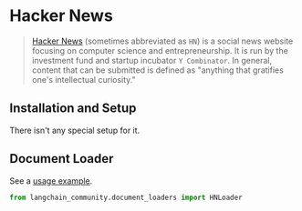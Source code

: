 # Hacker News

>[Hacker News](https://en.wikipedia.org/wiki/Hacker_News) (sometimes abbreviated as `HN`) is a social news
> website focusing on computer science and entrepreneurship. It is run by the investment fund and startup
> incubator `Y Combinator`. In general, content that can be submitted is defined as "anything that gratifies
> one's intellectual curiosity."

## Installation and Setup

There isn't any special setup for it.

## Document Loader

See a [usage example](/docs/integrations/document_loaders/hacker_news).

```python
from langchain_community.document_loaders import HNLoader
```
